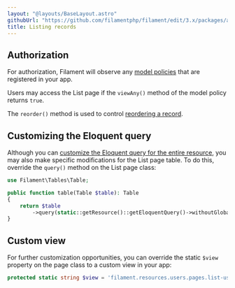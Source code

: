 ```yaml
---
layout: "@layouts/BaseLayout.astro"
githubUrl: "https://github.com/filamentphp/filament/edit/3.x/packages/app/docs/03-resources/02-listing-records.md"
title: Listing records
---
```


## Authorization

For authorization, Filament will observe any [model policies](https://laravel.com/docs/authorization#creating-policies) that are registered in your app.

Users may access the List page if the `viewAny()` method of the model policy returns `true`.

The `reorder()` method is used to control [reordering a record](#reordering-records).

## Customizing the Eloquent query

Although you can [customize the Eloquent query for the entire resource](getting-started#customizing-the-eloquent-query), you may also make specific modifications for the List page table. To do this, override the `query()` method on the List page class:

```php
use Filament\Tables\Table;

public function table(Table $table): Table
{
    return $table
        ->query(static::getResource()::getEloquentQuery()->withoutGlobalScopes());
}
```

## Custom view

For further customization opportunities, you can override the static `$view` property on the page class to a custom view in your app:

```php
protected static string $view = 'filament.resources.users.pages.list-users';
```
